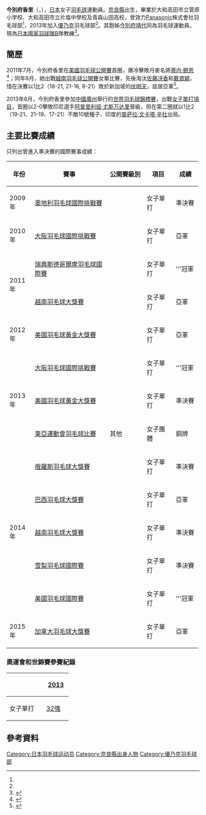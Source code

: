 {{noteTA|G1=Badminton}}
{{Infobox 羽球選手
| playername              = {{lang|ja|<small>いまべっぷ かおり</small><br/>今別府 香里}}<br/><small>({{lang|en|Imabeppu Kaori}})</small>
| image                   = 
| size                    = 
| caption                 = 
| birth_name              = 
| date_of_birth           = {{birth_date_and_age|1986|9|7}}<ref name="Panasonic">[http://panasonic.co.jp/sports/badminton/member/imabeppu_kaori/ Panasonicバドミントンチーム 選手・スタッフ紹介] {{Wayback|url=http://panasonic.co.jp/sports/badminton/member/imabeppu_kaori/ |date=20130530165554 }}{{ja}}</ref><ref name="Yonex">{{ja}}{{cite web|title=ヨネックス バドミントンチーム 選手紹介|url=http://www.yonex.co.jp/badminton/yonex-badminton-team/|accessdate=2016-10-11|archive-date=2018-07-15|archive-url=https://web.archive.org/web/20180715181649/http://www.yonex.co.jp/badminton/yonex-badminton-team/|dead-url=no}}</ref>
| place_of_birth          = {{JPN}}[[奈良縣|奈良縣]]<ref name="Yonex"/>
| height                  = {{height|m=1.57}}<ref name="Yonex"/>
| weight                  = 
| event                   = 女子單打
| country                 = {{JPN}}
| years_active            = 
| handedness              = 右手<ref name="Yonex"/>
| coach                   = 
| highest_ranking         = 第23位
| date_of_highest_ranking = 2015年7月23日<ref name="highest-ranking">[http://bwfcontent.tournamentsoftware.com/ranking/player.aspx?id=7498&player=109327 BWF World Ranking - Ranking progress of Kaori IMABEPPU (53392)]{{en}}</ref>
| current_ranking         = 第122位<ref name="g53392">[http://bwfcontent.tournamentsoftware.com/ranking/category.aspx?id=7498&category=473 BWF World Ranking - BWF世界排名榜 (6/23/2017) - Women's singles] {{Wayback|url=http://bwfcontent.tournamentsoftware.com/ranking/category.aspx?id=7498&category=473 |date=20190713125238 }}{{en}}</ref>
| date_of_current_ranking = 2017年6月29日
| played                  = 159勝–103負（女單）
| titles                  = 
| bwf_profile             = F8B3AC9E-910D-412F-B542-153C4D27C196
| bwf_id                  = 53392
| updated                 = 2017年6月29日
}}
{{MedalTableTop}}
{{MedalSport | 女子[[羽毛球|羽毛球]]}}
{{MedalCountry | {{JPN}}}}
{{MedalCompetition| [[東亞運動會|東亞運動會]] }}
{{MedalBronze| [[2013年東亞運動會|2013年 天津]] | [[2013年東亞運動會羽毛球比賽|女子團體]] }}
{{MedalCompetition  | [[全日本綜合羽毛球錦標賽|全日本綜合羽毛球錦標賽]]}}
{{MedalCountry | {{flagicon|JPN}}大阪府（三洋電機）}}
{{MedalGold  | [[2007年全日本綜合羽毛球錦標賽|2007年 東京都]] | 女子單打 }}
{{MedalSilver| [[2010年全日本綜合羽毛球錦標賽|2010年 東京都]] | 女子單打 }}
{{MedalCountry | {{flagicon|JPN}}大阪府（Panasonic）}}
{{MedalGold  | [[2012年全日本綜合羽毛球錦標賽|2012年 東京都]] | 女子單打 }}
{{MedalCountry | {{flagicon|JPN}}東京都（YONEX）}}
{{MedalBronze| [[2013年全日本綜合羽毛球錦標賽|2013年 東京都]] | 女子單打 }}
{{MedalBronze| [[2015年全日本綜合羽毛球錦標賽|2015年 東京都]] | 女子單打 }}
{{MedalCompetition | 全日本少年羽毛球錦標賽 }}
{{MedalCountry | {{flagicon|JPN}}奈良縣（片塩中學校） }}
{{MedalGold  | 2000年 太田市 | 女子單打(新人) }}
{{MedalCountry | {{flagicon|JPN}}青森縣（青森山田高校） }}
{{MedalGold  | 2004年 香川縣 | 女子單打 }}
{{MedalBottom}}
'''今別府香里'''（{{jpn|j=今別府 香里|kn=いまべっぷ かおり|rm=Imabeppu Kaori}}，{{bd|1986年|9月7日||}}），[[日本|日本]]女子[[羽毛球|羽毛球]]運動員。[[奈良縣|奈良縣]]出生，畢業於大和高田市立菅原小学校、大和高田市立片塩中學校及青森山田高校，曾效力[[Panasonic|Panasonic]]株式會社羽毛球部<ref name="Panasonic"/>，2013年加入[[優乃克|優乃克]]羽毛球部<ref name="Yonex"/>。其胞姊[[今別府靖代|今別府靖代]]同為羽毛球運動員。現為[[日本國家羽球隊|日本國家羽球隊]]B隊教練<ref>{{ja}}{{cite web|title=２０２２年日本代表選手（ナショナルチーム）及びコーチについて (2022.2.28 所属訂正)|url=https://www.badminton.or.jp/national/member/2022.html#groupB|access-date=2022-02-28|archive-date=2022-01-25|archive-url=https://web.archive.org/web/20220125184922/http://badminton.or.jp/national/member/2022.html#groupB|dead-url=yes}}</ref>。

==簡歷==
2011年7月，今別府香里在[[美國羽毛球公開賽|美國羽毛球公開賽]]首圈，爆冷擊敗丹麥名將[[蒂内·鲍恩|蒂内·鲍恩]]<ref>{{cite news|title=美國羽球公開賽/奪冠熱門 鄭韶婕晉16|url=http://www.libertytimes.com.tw/2011/new/jul/14/today-sp12.htm|newspaper=《自由電子報》|date=2011-07-14|deadurl=yes|archiveurl=https://web.archive.org/web/20110817062006/http://www.libertytimes.com.tw/2011/new/jul/14/today-sp12.htm|archivedate=2011-08-17|accessdate=2011-09-01}}</ref>；同年8月，她出戰[[越南羽毛球公開賽|越南羽毛球公開賽]]女單比賽，先後淘汰[[佐藤冴香|佐藤冴香]]和[[戴資穎|戴資穎]]，惜在決賽以1比2（18-21, 21-16, 8-21）敗於新加坡的[[伏明天|伏明天]]，屈居亞軍<ref>{{cite news|title=越南羽球公开赛　我国伏明天获女单冠军|url=http://lifestyle.omy.sg/News/Sports/Story/OMYStory201108290408-271634.html|newspaper=《联合早报》|date=2011-08-29|deadurl=yes|archiveurl=https://archive.is/20120713091941/http://lifestyle.omy.sg/News/Sports/Story/OMYStory201108290408-271634.html|archivedate=2012-07-13|accessdate=2011-09-03}}</ref>。

2013年8月，今別府香里參加[[中國|中國]][[廣州|廣州]]舉行的[[2013年世界羽毛球錦標賽|世界羽毛球錦標賽]]，出戰[[2013年世界羽毛球錦標賽女子單打項目|女子單打項目]]，首圈以2-0擊敗印尼選手[[阿普里利娅·尤斯万达里|阿普里利娅·尤斯万达里]]晉級，但在第二圈就以1比2（19-21、21-19、17-21）不敵10號種子、印度的[[普萨拉·文卡塔·辛杜|普萨拉·文卡塔·辛杜]]出局。

==主要比賽成績==
只列出曾進入準決賽的國際賽事成績：
{| class=wikitable style="text-align:center; font-size:small;" 
!width="50"|年份
!width="180"|賽事
!width="80"|公開賽級別
!width="60"|項目
!width="50"|成績
|-
!rowspan="1"|2009年
|[[2009年奧地利羽毛球國際挑戰賽|奧地利羽毛球國際挑戰賽]]
|{{BWFIC}}
|女子單打
|bgcolor="#b8860b"|準決賽
|-
!rowspan="1"|2010年
|[[2010年大阪羽毛球國際挑戰賽|大阪羽毛球國際挑戰賽]]
|{{BWFIC}}
|女子單打
|bgcolor="silver"|亞軍
|-
!rowspan="2"|2011年
|[[2011年瑞典斯德哥爾摩羽毛球國際賽|瑞典斯德哥爾摩羽毛球國際賽]]
|{{BWFIC}}
|女子單打
|bgcolor="gold"|'''冠軍
|-
|[[2011年越南羽毛球大獎賽|越南羽毛球大獎賽]]
|{{BWFGP}}
|女子單打
|bgcolor="silver"|亞軍
|-
!rowspan="1"|2012年
|[[2012年美國羽毛球黃金大獎賽|美國羽毛球黃金大獎賽]]
|{{BWFGPG}}
|女子單打
|bgcolor="silver"|亞軍
|-
!rowspan="3"|2013年
|[[2013年大阪羽毛球國際挑戰賽|大阪羽毛球國際挑戰賽]]
|{{BWFIC}}
|女子單打
|bgcolor="gold"|'''冠軍
|-
|[[2013年美國羽毛球黃金大獎賽|美國羽毛球黃金大獎賽]]
|{{BWFGPG}}
|女子單打
|bgcolor="#b8860b"|準決賽
|-
|[[2013年東亞運動會羽毛球比賽|東亞運動會羽毛球比賽]]
|其他
|女子團體
|bgcolor="#b8860b"|銅牌
|-
!rowspan="5"|2014年
|[[2014年俄羅斯羽毛球大獎賽|俄羅斯羽毛球大獎賽]]
|{{BWFGP}}
|女子單打
|bgcolor="#b8860b"|準決賽
|-
|[[2014年巴西羽毛球大獎賽|巴西羽毛球大獎賽]]
|{{BWFGP}}
|女子單打
|bgcolor="silver"|亞軍
|-
|[[2014年越南羽毛球大獎賽|越南羽毛球大獎賽]]
|{{BWFGP}}
|女子單打
|bgcolor="#b8860b"|準決賽
|-
|[[2014年雪梨羽毛球國際賽|雪梨羽毛球國際賽]]
|{{BWFIC}}
|女子單打
|bgcolor="#b8860b"|準決賽
|-
|[[2014年美國羽毛球國際賽|美國羽毛球國際賽]]
|{{BWFIC}}
|女子單打
|bgcolor="gold"|'''冠軍
|-
!rowspan="1"|2015年
|[[2015年加拿大羽毛球大獎賽|加拿大羽毛球大獎賽]]
|{{BWFGP}}
|女子單打
|bgcolor="silver"|亞軍
|}
{{BWF賽事級別索引}}

===奧運會和世錦賽參賽紀錄===
{| class=wikitable style="text-align:center; font-size:small;" 
!
!width="50"|[[2013年世界羽毛球錦標賽|2013]]
|-
!width="80"|女子單打
|[[2013年世界羽毛球錦標賽女子單打項目|32強]]
|}

==參考資料==
{{reflist}}

{{DEFAULTSORT:Imabeppu, Kaori}}
[[Category:日本羽毛球运动员|Category:日本羽毛球运动员]]
[[Category:奈良縣出身人物|Category:奈良縣出身人物]]
[[Category:優乃克羽毛球部|Category:優乃克羽毛球部]]